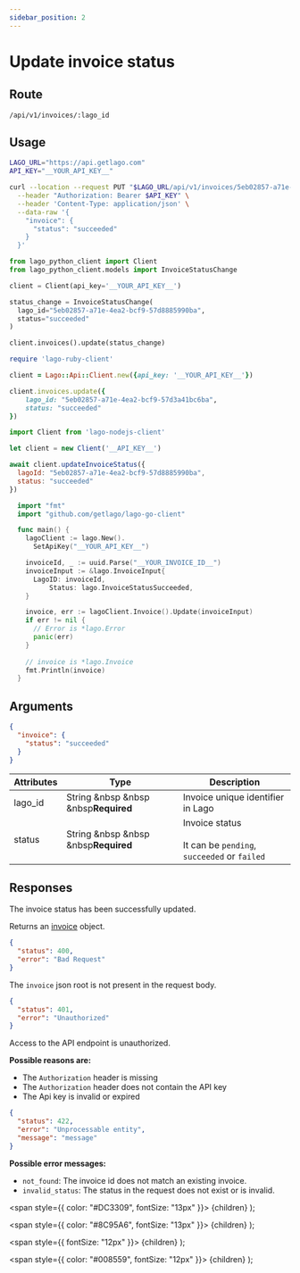 ```yaml
---
sidebar_position: 2
---
```



# Update invoice status

## Route

```curl title="PUT"
/api/v1/invoices/:lago_id
```

## Usage

<Tabs groupId="prog-language">
  <TabItem value="curl" label="Curl" default>

  ```bash
  LAGO_URL="https://api.getlago.com"
  API_KEY="__YOUR_API_KEY__"

  curl --location --request PUT "$LAGO_URL/api/v1/invoices/5eb02857-a71e-4ea2-bcf9-57d3a41bc6ba" \
    --header "Authorization: Bearer $API_KEY" \
    --header 'Content-Type: application/json' \
    --data-raw '{
      "invoice": {
        "status": "succeeded"
      }
    }'
  ```
  </TabItem>

  <TabItem value="python" label="Python">

  ```python
  from lago_python_client import Client
  from lago_python_client.models import InvoiceStatusChange

  client = Client(api_key='__YOUR_API_KEY__')

  status_change = InvoiceStatusChange(
    lago_id="5eb02857-a71e-4ea2-bcf9-57d8885990ba",
    status="succeeded"
  )

  client.invoices().update(status_change)
  ```
  </TabItem>

  <TabItem value="ruby" label="Ruby">

  ```ruby
  require 'lago-ruby-client'

  client = Lago::Api::Client.new({api_key: '__YOUR_API_KEY__'})

  client.invoices.update({
      lago_id: "5eb02857-a71e-4ea2-bcf9-57d3a41bc6ba",
      status: "succeeded"
  })
  ```
  </TabItem>

  <TabItem value="javascript" label="Node.js">

  ```javascript
  import Client from 'lago-nodejs-client'

  let client = new Client('__API_KEY__')

  await client.updateInvoiceStatus({
    lagoId: "5eb02857-a71e-4ea2-bcf9-57d8885990ba",
    status: "succeeded"
  })
  ```
  </TabItem>

  <TabItem value="go" label="Go">

  ```go
    import "fmt"
    import "github.com/getlago/lago-go-client"

    func main() {
      lagoClient := lago.New().
        SetApiKey("__YOUR_API_KEY__")

      invoiceId, _ := uuid.Parse("__YOUR_INVOICE_ID__")
      invoiceInput := &lago.InvoiceInput{
        LagoID: invoiceId,
	   		Status: lago.InvoiceStatusSucceeded,
      }

      invoice, err := lagoClient.Invoice().Update(invoiceInput)
      if err != nil {
        // Error is *lago.Error
        panic(err)
      }
        
      // invoice is *lago.Invoice
      fmt.Println(invoice)
    }
  ```

  </TabItem>
</Tabs>

## Arguments

```json
{
  "invoice": {
    "status": "succeeded"
  }
}
```

| Attributes | Type | Description |
|--|--|--|
| lago_id | String &nbsp &nbsp &nbsp<Required>**Required**</Required> | Invoice unique identifier in Lago |
| status | String &nbsp &nbsp &nbsp<Required>**Required**</Required> | Invoice status <br></br>It can be `pending`, `succeeded` or `failed` |

## Responses

<Tabs>
  <TabItem value="200" label="HTTP 200" default>
  The invoice status has been successfully updated.

  Returns an [invoice](./invoice-object) object.
  </TabItem>

  <TabItem value="400" label="HTTP 400">

  ```json
  {
    "status": 400,
    "error": "Bad Request"
  }
  ```

  The `invoice` json root is not present in the request body.
  </TabItem>

  <TabItem value="401" label="HTTP 401">

  ```json
  {
    "status": 401,
    "error": "Unauthorized"
  }
  ```

  Access to the API endpoint is unauthorized.

  **Possible reasons are:**
  * The `Authorization` header is missing
  * The `Authorization` header does not contain the API key
  * The Api key is invalid or expired


  </TabItem>

  <TabItem value="422" label="HTTP 422">

  ```json
  {
    "status": 422,
    "error": "Unprocessable entity",
    "message": "message"
  }
  ```

  **Possible error messages:**
  * `not_found`: The invoice id does not match an existing invoice.
  * `invalid_status`: The status in the request does not exist or is invalid.


  </TabItem>
</Tabs>



  <span
    style={{
      color: "#DC3309",
      fontSize: "13px"
    }}>
    {children}
  </span>
);

  <span
    style={{
      color: "#8C95A6",
      fontSize: "13px"
    }}>
    {children}
  </span>
);

  <span
    style={{
      fontSize: "12px"
    }}>
    {children}
  </span>
);

  <span
    style={{
      color: "#008559",
      fontSize: "12px"
    }}>
    {children}
  </span>
);
